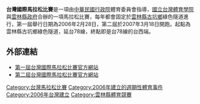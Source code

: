 {{Infobox athletics race
| bgcolour      = 
| image         = 
| imagesize     = 
| caption       = 
| date          = 2月
| location      = 中華民國雲林縣
| type          = 公路
| distance      = 10公里、馬拉松
| sponsor       = 
| beneficiary   = 
| est           =2006
| end           =2007
| record        =
{{ubl
|'''10公里'''（女）：{{ROC-TWN}} 許玉芳 36分10.01秒 （2006年）
|'''10公里'''（男）：{{ROC-TWN}} 吳文騫 31分12.43秒 （2006年）
|'''馬拉松'''（女）：{{CHN-1949}} 胡秀英 2小時56分11秒 （2006年）
|'''馬拉松'''（男）：{{ZAF}} Zolauu Ntonguga 2小時15分47秒 （2006年）
}}
| homepage      = 
}}
'''台灣國際馬拉松比賽'''是一項由[[中華民國|中華民國]][[行政院|行政院]]體育委員會指導，[[國立台灣體育學院|國立台灣體育學院]]與[[雲林縣|雲林縣政府]]合辦的一項馬拉松比賽，每年都會固定於[[雲林縣|雲林縣]][[古坑鄉|古坑鄉]]綠色隧道進行，第一屆舉行日期為2006年2月28日，第二屆於2007年3月18日開跑。起點為雲林縣古坑鄉綠色隧道，延台78線，終點即是台78線的台西端。
==外部連結==
*[https://web.archive.org/web/20070712090248/http://sportmgr.ntcpe.edu.tw/taiwan-marathon/ 第一屆台灣國際馬拉松比賽官方網站]
*[https://web.archive.org/web/20070928130856/http://2007tim.ntcpe.edu.tw/ 第二屆台灣國際馬拉松比賽官方網站]

[[Category:台灣馬拉松比賽|Category:台灣馬拉松比賽]]
[[Category:2006年建立的週期性體育事件|Category:2006年建立的週期性體育事件]]
[[Category:2006年台灣建立|Category:2006年台灣建立]]
[[Category:雲林縣體育競賽|Category:雲林縣體育競賽]]